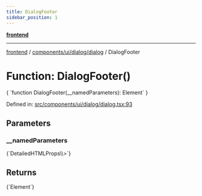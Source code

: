 ```yaml
---
title: DialogFooter
sidebar_position: 1
---
```



[**frontend**](../../../../..)

***

[frontend](../../../../..) / [components/ui/dialog/dialog](..) / DialogFooter

# Function: DialogFooter()

<CodeBlock language="ts">
{ `function DialogFooter(__namedParameters): Element` }
</CodeBlock>

Defined in: [src/components/ui/dialog/dialog.tsx:93](https://github.com/svsticky/CommitteeClash/blob/8a31d8fc8422df670b3b4cb3b5fd558ecdeabb90/frontend/src/components/ui/dialog/dialog.tsx#L93)

## Parameters

### \_\_namedParameters
<CodeBlock language="ts">
{`DetailedHTMLProps\<HTMLAttributes\<HTMLDivElement\>\>`}
</CodeBlock>

## Returns
<CodeBlock language="ts">
{`Element`}
</CodeBlock>